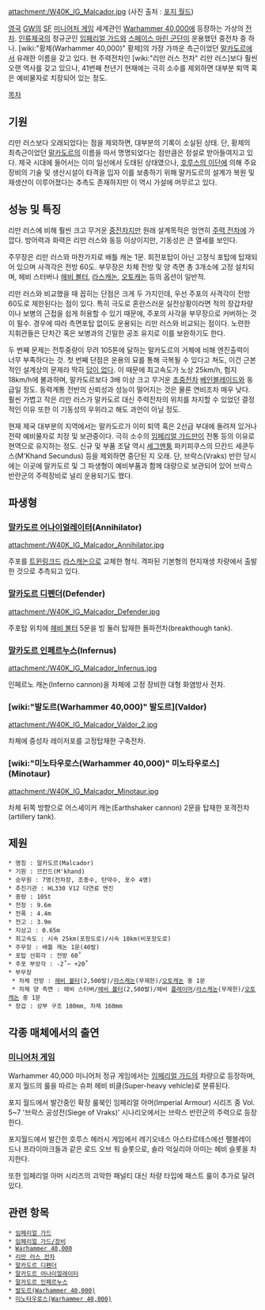 {{{+1 '''Malcador'''}}}

attachment:/W40K_IG_Malcador.jpg
(사진 출처 : [http://www.forgeworld.co.uk 포지 월드])

[[영국]] [[GW]]의 [[SF]] [[미니어처 게임]] 세계관인 [[Warhammer 40,000]]에 등장하는 가상의 [[전차]]. [[인류제국]]의 정규군인 [[임페리얼 가드]]와 [[스페이스 마린 군단]]이 운용했던 중전차 중 하나. [wiki:"황제(Warhammer 40,000)" 황제]의 가장 가까운 측근이었던 [[말카도르]]에서 유래한 이름을 갖고 있다. 현 주력전차인 [wiki:"리만 러스 전차" 리만 러스]보다 훨씬 오랜 역사를 갖고 있으나, 41번째 천년기 현재에는 극히 소수를 제외하면 대부분 퇴역 혹은 예비물자로 치장되어 있는 정도.

[[목차]]

== 기원 ==
리만 러스보다 오래되었다는 점을 제외하면, 대부분의 기록이 소실된 상태. 단, 황제의 최측근이었던 [[말카도르]]의 이름을 따서 명명되었다는 점만큼은 정설로 받아들여지고 있다. 제국 시대에 들어서는 이미 일선에서 도태된 상태였으나, [[호루스의 이단]]에 의해 주요 장비의 기술 및 생산시설이 타격을 입자 이를 보충하기 위해 말카도르의 설계가 복원 및 재생산이 이루어졌다는 추측도 존재하지만 이 역시 가설에 머무르고 있다.

== 성능 및 특징 ==
리만 러스에 비해 훨씬 크고 무거운 [[중전차]]지만 원래 설계목적은 엄연히 [[주력 전차]]에 가깝다. 방어력과 화력은 리만 러스와 동등 이상이지만, 기동성은 큰 열세를 보인다.

주무장은 리만 러스와 마찬가지로 배틀 캐논 1문. 회전포탑이 아닌 고정식 포탑에 탑재되어 있으며 사격각은 전방 60도. 부무장은 차체 전방 및 양 측면 총 3개소에 고정 설치되며, 헤비 스터버나 [[헤비 볼터]], [[라스캐논]], [[오토캐논]] 등의 옵션이 일반적.

리만 러스와 비교했을 때 꼽히는 단점은 크게 두 가지인데, 우선 주포의 사격각이 전방 60도로 제한된다는 점이 있다. 특히 극도로 혼란스러운 실전상황이라면 적의 장갑차량이나 보병의 근접을 쉽게 허용할 수 있기 때문에, 주포의 사각을 부무장으로 커버하는 것이 필수. 경우에 따라 측면포탑 없이도 운용되는 리만 러스와 비교되는 점이다. 노련한 지휘관들은 단차간 혹은 보병과의 긴밀한 공조 유지로 이를 보완하기도 한다.

두 번째 문제는 전투중량이 무려 105톤에 달하는 말카도르의 거체에 비해 엔진출력이 너무 부족하다는 것. 첫 번째 단점은 운용의 묘를 통해 극복될 수 있다고 쳐도, 이건 근본적인 설계상의 문제라 딱히 [[답이 없다]].  이 때문에 최고속도가 노상 25km/h, 험지 18km/h에 불과하며, 말카도르보다 3배 이상 크고 무거운 [[초중전차]] [[베인블레이드]]와 동급일 정도. 동력계통 전반의 신뢰성과 성능이 떨어지는 것은 물론 연비조차 매우 낮다. 훨씬 가볍고 작은 리만 러스가 말카도르 대신 주력전차의 위치를 차지할 수 있었던 결정적인 이유 또한 이 기동성의 우위라고 해도 과언이 아닐 정도.

현재 제국 대부분의 지역에서는 말카도르가 이미 퇴역 혹은 2선급 부대에 돌려져 있거나 전략 예비물자로 치장 및 보관중이다. 극히 소수의 [[임페리얼 가드]]만이 전통 등의 이유로 현역으로 유지하는 정도. 신규 및 부품 조달 역시 [[세그멘툼]] 파키피쿠스의 므칸드 세쿤두스(M'Khand Secundus) 등을 제외하면 중단된 지 오래. 단, 브락스(Vraks) 반란 당시에는 이곳에 말카도르 및 그 파생형이 예비부품과 함께 대량으로 보관되어 있어 브락스 반란군의 주력장비로 널리 운용되기도 했다.

== 파생형 ==
=== [[말카도르 어나이얼레이터]](Annihilator) ===
attachment:/W40K_IG_Malcador_Annihilator.jpg

주포를 [[트윈링크드]] [[라스캐논]]으로 교체한 형식. 격파된 기본형의 현지재생 차량에서 출발한 것으로 추측되고 있다.

=== [[말카도르 디펜더]](Defender) ===
attachment:/W40K_IG_Malcador_Defender.jpg

주포탑 위치에 [[헤비 볼터]] 5문을 빙 둘러 탑재한 돌파전차(breakthough tank). 

=== [[말카도르 인페르누스]](Infernus) ===
attachment:/W40K_IG_Malcador_Infernus.jpg

인페르노 캐논(Inferno cannon)을 차체에 고정 장비한 대형 화염방사 전차.

=== [wiki:"발도르(Warhammer 40,000)" 발도르](Valdor) ===
attachment:/W40K_IG_Malcador_Valdor_2.jpg

차체에 중성자 레이저포를 고정탑재한 구축전차.

=== [wiki:"미노타우로스(Warhammer 40,000)" 미노타우로스](Minotaur) ===
attachment:/W40K_IG_Malcador_Minotaur.jpg

차체 뒤쪽 방향으로 어스셰이커 캐논(Earthshaker cannon) 2문을 탑재한 포격전차(artillery tank). 

== 제원 ==
 * 명칭 : 말카도르(Malcador)
 * 기원 : 므칸드(M'khand)
 * 승무원 : 7명(전차장, 조종수, 탄약수, 포수 4명)
 * 추진기관 : HL330 V12 다연료 엔진
 * 중량 : 105t
 * 전장 : 9.6m
 * 전폭 : 4.4m
 * 전고 : 3.9m
 * 지상고 : 0.65m
 * 최고속도 : 시속 25km(포장도로)/시속 18km(비포장도로)
 * 주무장 : 배틀 캐논 1문(40발)
 * 포탑 선회각 : 전방 60˚
 * 주포 부앙각 : -2˚~ +20˚
 * 부무장 
  * 차체 전방 : [[헤비 볼터]](2,500발)/[[라스캐논]](무제한)/[[오토캐논]] 중 1문
  * 차체 양 측면 : 헤비 스터버/[[헤비 볼터]](2,500발)/헤비 [[플레이머]]/[[라스캐논]](무제한)/[[오토캐논]] 중 1문
 * 장갑 : 상부 구조 180mm, 차체 160mm

== 각종 매체에서의 출연 ==
=== [[미니어처 게임]] ===
Warhammer 40,000 미니어처 정규 게임에서는 [[임페리얼 가드]]의 차량으로 등장하며, 포지 월드의 룰을 따르는 슈퍼 헤비 비클(Super-heavy vehicle)로 분류된다. 

포지 월드에서 발간중인 확장 룰북인 임페리얼 아머(Imperial Armour) 시리즈 중 Vol. 5~7 '브락스 공성전(Siege of Vraks)' 시나리오에서는 브락스 반란군의 주력으로 등장한다.

포지월드에서 발간한 호루스 헤러시 게임에서 레기오네스 아스타르테스에선 펠블레이드나 프라이마크들과 같은 로드 오브 워 슬롯으로, 솔라 억실리아 아미는 헤비 슬롯을 차지한다.

또한 임페리얼 아머 시리즈의 괴악한 패널티 대신 차량 타입에 패스트 룰이 추가로 달려있다.

== 관련 항목 ==
 * [[임페리얼 가드]]
 * [[임페리얼 가드/장비]]
 * [[Warhammer 40,000]]
 * [[리만 러스 전차]]
 * [[말카도르 디펜더]]
 * [[말카도르 어나이얼레이터]]
 * [[말카도르 인페르누스]]
 * [[발도르(Warhammer 40,000)]]
 * [[미노타우로스(Warhammer 40,000)]]
